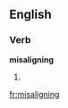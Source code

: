==English==

===Verb===
'''misaligning'''

# {{present participle of|[[misalign]]}}

[[fr:misaligning]]